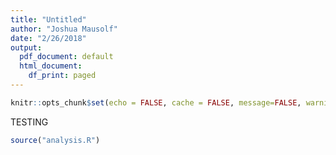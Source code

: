```yaml
---
title: "Untitled"
author: "Joshua Mausolf"
date: "2/26/2018"
output:
  pdf_document: default
  html_document:
    df_print: paged
---
```


```r
knitr::opts_chunk$set(echo = FALSE, cache = FALSE, message=FALSE, warning=FALSE)
```

TESTING

```r
source("analysis.R")
```

